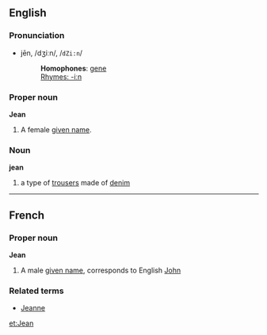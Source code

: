 ==English==
===Pronunciation===
*jēn, /dʒiːn/, /<tt>dZi:n</tt>/
*:'''Homophones''': [[gene]]
*:[[Rhymes:English:-iːn|Rhymes: -iːn]]

===Proper noun===
'''Jean'''

#A female [[given name]].

===Noun===
'''jean'''

# a type of [[trousers]] made of [[denim]]

----

==French==
===Proper noun===
'''Jean'''

#A male [[given name]], corresponds to English [[John]]

===Related terms===
*[[Jeanne]]

[[et:Jean]]